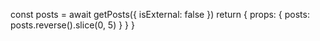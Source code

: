 
  const posts = await getPosts({ isExternal: false })
  return {
    props: {
      posts: posts.reverse().slice(0, 5)
    }
  }
}

<Head>
  <title>Ian Walter</title>
</Head>

<Intro />

<LatestPosts posts={props.posts} />
